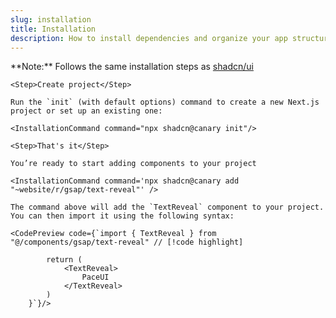 ```yaml
---
slug: installation
title: Installation
description: How to install dependencies and organize your app structure.
---
```


<Callout>
    **Note:** Follows the same installation steps as <a href="https://ui.shadcn.com">shadcn/ui</a>
</Callout>

<Steps>

    <Step>Create project</Step>

    Run the `init` (with default options) command to create a new Next.js project or set up an existing one:

    <InstallationCommand command="npx shadcn@canary init"/>

    <Step>That's it</Step>

    You’re ready to start adding components to your project

    <InstallationCommand command='npx shadcn@canary add "~website/r/gsap/text-reveal"' />

    The command above will add the `TextReveal` component to your project. You can then import it using the following syntax:

    <CodePreview code={`import { TextReveal } from "@/components/gsap/text-reveal" // [!code highlight]

            return (
                <TextReveal>
                    PaceUI
                </TextReveal>
            )
        }`}/>

</Steps>
